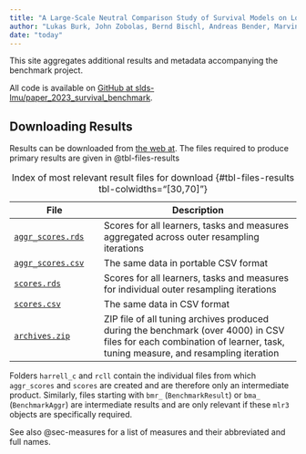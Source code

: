 ```yaml
---
title: "A Large-Scale Neutral Comparison Study of Survival Models on Low-Dimensional Data"
author: "Lukas Burk, John Zobolas, Bernd Bischl, Andreas Bender, Marvin N. Wright, Raphael Sonabend"
date: "today"
---
```


This site aggregates additional results and metadata accompanying the benchmark project.

All code is available on [GitHub at slds-lmu/paper_2023_survival_benchmark](https://github.com/slds-lmu/paper_2023_survival_benchmark).

## Downloading Results

Results can be downloaded from [the web at](https://projects.lukasburk.de/survival_benchmark/results/).
The files required to produce primary results are given in @tbl-files-results

| File | Description |
|------|-------------|
| [`aggr_scores.rds`][aggr_scores_rds]  | Scores for all learners, tasks and measures aggregated across outer resampling iterations |
| [`aggr_scores.csv`][aggr_scores_csv]  | The same data in portable CSV format |
| [`scores.rds`][scores_rds]            | Scores for all learners, tasks and measures for individual outer resampling iterations |
| [`scores.csv`][scores_csv]            | The same data in CSV format |
| [`archives.zip`][archive_zip]         | ZIP file of all tuning archives produced during the benchmark (over 4000) in CSV files for each combination of learner, task, tuning measure, and resampling iteration |

: Index of most relevant result files for download {#tbl-files-results tbl-colwidths="[30,70]"}


[scores_csv]: https://projects.lukasburk.de/survival_benchmark/results/scores.csv
[scores_rds]: https://projects.lukasburk.de/survival_benchmark/results/scores.rds
[aggr_scores_csv]: https://projects.lukasburk.de/survival_benchmark/results/aggr_scores.csv
[aggr_scores_rds]: https://projects.lukasburk.de/survival_benchmark/results/aggr_scores.rds
[archive_zip]: https://projects.lukasburk.de/survival_benchmark/results/archives.zip

Folders `harrell_c` and `rcll` contain the individual files from which `aggr_scores` and `scores` are created and are therefore only an intermediate product.
Similarly, files starting with `bmr_` (`BenchmarkResult`) or `bma_` (`BenchmarkAggr`) are intermediate results and are only relevant if these `mlr3` objects are specifically required.

See also @sec-measures for a list of measures and their abbreviated and full names.
